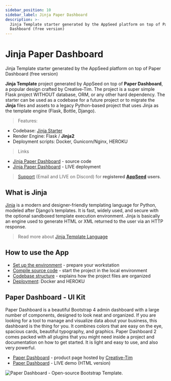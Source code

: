 ```yaml
---
sidebar_position: 10
sidebar_label: Jinja Paper Dashboard
description: >-
  Jinja Template starter generated by the AppSeed platform on top of Paper
  Dashboard (free version)
---
```


# Jinja Paper Dashboard

<SubHeading> Jinja Template starter generated by the AppSeed platform on top of Paper Dashboard (free version)</SubHeading>

**Jinja Template** project generated by AppSeed on top of **Paper Dashboard**, a popular design crafted by Creative-Tim. The project is a super simple Flask project WITHOUT database, ORM, or any other hard dependency. The starter can be used as a codebase for a future project or to migrate the **Jinja** files and assets to a legacy Python-based project that uses Jinja as the template engine (Flask, Bottle, Django).

> Features:

- Codebase: [Jinja Starter](../../boilerplate-code/starters/jinja.mdx)
- Render Engine: Flask / **Jinja2**
- Deployment scripts: Docker, Gunicorn/Nginx, HEROKU

> Links

- [Jinja Paper Dashboard](https://github.com/app-generator/jinja-paper-dashboard) - source code
- [Jinja Paper Dashboard](https://jinja-paper-dashboard-pro.appseed-srv1.com/) - LIVE deployment

> [Support](https://appseed.us/support) (Email and LIVE on Discord) for **registered** [**AppSeed**](https://appseed.us/) **users**.

## What is Jinja

[Jinja](https://jinja.palletsprojects.com/en/2.11.x/) is a modern and designer-friendly templating language for Python, modeled after Django’s templates. It is fast, widely used, and secure with the optional sandboxed template execution environment. Jinja is basically an engine used to generate HTML or XML returned to the user via an HTTP response.

> Read more about [Jinja Template Language](../../content/what-is/jinja.mdx)

## How to use the App

- [Set up the environment](../../boilerplate-code/starters/jinja.mdx#environment) - prepare your workstation
- [Compile source code](../../boilerplate-code/starters/jinja.mdx#build-the-app) - start the project in the local environment
- [Codebase structure](../../boilerplate-code/starters/jinja.mdx#codebase-structure) - explains how the project files are organized
- [Deployment](../../boilerplate-code/starters/jinja.mdx#deployment): Docker and HEROKU

## Paper Dashboard - UI Kit

Paper Dashboard is a beautiful Bootstrap 4 admin dashboard with a large number of components, designed to look neat and organized. If you are looking for a tool to manage and visualize data about your business, this dashboard is the thing for you. It combines colors that are easy on the eye, spacious cards, beautiful typography, and graphics. Paper Dashboard 2 comes packed with all plugins that you might need inside a project and documentation on how to get started. It is light and easy to use, and also very powerful.

- [Paper Dashboard](https://bit.ly/3ol6Tg3) - product page hosted by [Creative-Tim](../../content/partners/creative-tim.mdx)
- [Paper Dashboard](https://bit.ly/3eNrlmU) - LIVE demo (HTML version)

![Paper Dashboard - Open-source Bootstrap Template.](../../../static/assets/paper-dashboard-bootstrap.jpg)
